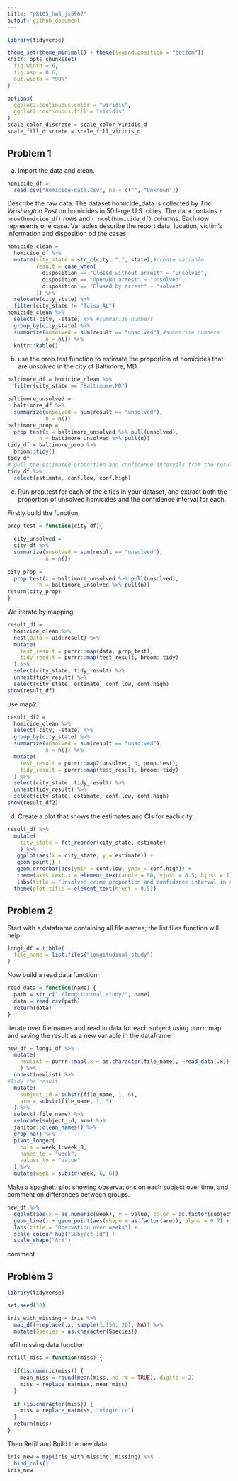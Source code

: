 ```yaml
---
title: "p8105_hw5_js5962"
output: github_document
---
```


```r
library(tidyverse)

theme_set(theme_minimal() + theme(legend.position = "bottom"))
knitr::opts_chunk$set(
  fig.width = 6,
  fig.asp = 0.6,
  out.width = "90%"
)

options(
  ggplot2.continuous.color = "viridis",
  ggplot2.continuous.fill = "viridis"
)
scale_color_discrete = scale_color_viridis_d
scale_fill_discrete = scale_fill_viridis_d
```


## Problem 1


a) Import the data and clean.

```r
homicide_df =
  read.csv("homicide-data.csv", na = c("", "Unknown")) 
```

Describe the raw data: The dataset homicide_data is collected by _The Washington Post_ on homicides in 50 large U.S. cities. The data contains `r nrow(homicide_df)` rows and `r ncol(homicide_df)` columns. Each row represents one case. Variables describe the report data, location, victim's information and disposition od the cases.

```r
homicide_clean =
  homicide_df %>% 
  mutate(city_state = str_c(city, ",", state),#create variable
         result = case_when(
           disposition == "Closed without arrest" ~ "unsolved",
           disposition == "Open/No arrest" ~ "unsolved",
           disposition == "Closed by arrest" ~ "solved"
         )) %>% 
  relocate(city_state) %>% 
  filter(city_state != "Tulsa,AL") 
homicide_clean %>% 
  select(-city, -state) %>% #summarize numbers
  group_by(city_state) %>% 
  summarize(unsolved = sum(result == "unsolved"),#summarize numbers
            n = n()) %>% 
  knitr::kable()
```

b) use the prop.test function to estimate the proportion of homicides that are unsolved in the city of Baltimore, MD.

```r
baltimore_df = homicide_clean %>% 
  filter(city_state == "Baltimore,MD")

baltimore_unsolved =     
  baltimore_df %>% 
  summarize(unsolved = sum(result == "unsolved"),
            n = n())
baltimore_prop =
  prop.test(x = baltimore_unsolved %>% pull(unsolved), 
          n = baltimore_unsolved %>% pull(n))
tidy_df = baltimore_prop %>% 
  broom::tidy()
tidy_df
# pull the estimated proportion and confidence intervals from the resulting tidy dataframe
tidy_df %>% 
  select(estimate, conf.low, conf.high)
```

c) Run prop.test for each of the cities in your dataset, and extract both the proportion of unsolved homicides and the confidence interval for each.

Firstly build the function.

```r
prop_test = function(city_df){
  
  city_unsolved =     
  city_df %>% 
  summarize(unsolved = sum(result == "unsolved"),
            n = n())
  
city_prop =
  prop.test(x = baltimore_unsolved %>% pull(unsolved), 
          n = baltimore_unsolved %>% pull(n))
return(city_prop)
}
```

We iterate by mapping.

```r
result_df =
  homicide_clean %>% 
  nest(data = uid:result) %>% 
  mutate(
    test_result = purrr::map(data, prop_test),
    tidy_result = purrr::map(test_result, broom::tidy)
  ) %>% 
  select(city_state, tidy_result) %>% 
  unnest(tidy_result) %>% 
  select(city_state, estimate, conf.low, conf.high)
show(result_df)
```

use map2.

```r
result_df2 =
  homicide_clean %>% 
  select(-city, -state) %>% 
  group_by(city_state) %>% 
  summarize(unsolved = sum(result == "unsolved"),
            n = n()) %>% 
  mutate(
    test_result = purrr::map2(unsolved, n, prop.test),
    tidy_result = purrr::map(test_result, broom::tidy)
  ) %>% 
  select(city_state, tidy_result) %>% 
  unnest(tidy_result) %>% 
  select(city_state, estimate, conf.low, conf.high)
show(result_df2)
```

d) Create a plot that shows the estimates and CIs for each city.

```r
result_df %>% 
  mutate(
    city_state = fct_reorder(city_state, estimate)
    ) %>% 
   ggplot(aes(x = city_state, y = estimate)) +
   geom_point() +
   geom_errorbar(aes(ymin = conf.low, ymax = conf.high)) +
   theme(axis.text.x = element_text(angle = 90, vjust = 0.5, hjust = 1)) +
   labs(title = "Unsolved crime proportion and confidence interval in cities") +
  theme(plot.title = element_text(hjust = 0.5))
```

## Problem 2

Start with a dataframe containing all file names; the list.files function will help

```r
longi_df = tibble(
  file_name = list.files("longitudinal study")
)
```

Now build a read data function

```r
read_data = function(name) {
  path = str_c("./longitudinal study/", name)
  data = read.csv(path)
  return(data)
}
```

Iterate over file names and read in data for each subject using purrr::map and saving the result as a new variable in the dataframe

```r
new_df = longi_df %>% 
  mutate(
    newlist = purrr::map(.x = as.character(file_name), ~read_data(.x))
    ) %>% 
  unnest(newlist) %>% 
#Tidy the result
  mutate(
    subject_id = substr(file_name, 1, 6),
    arm = substr(file_name, 1, 3)
  ) %>% 
  select(-file_name) %>% 
  relocate(subject_id, arm) %>% 
  janitor::clean_names() %>% 
  drop_na() %>% 
  pivot_longer(
    cols = week_1:week_8,
    names_to = "week",
    values_to = "value"
  ) %>% 
  mutate(week = substr(week, 6, 6))
```

Make a spaghetti plot showing observations on each subject over time, and comment on differences between groups.

```r
new_df %>% 
  ggplot(aes(x = as.numeric(week), y = value, color = as.factor(subject_id))) +
  geom_line() + geom_point(aes(shape = as.factor(arm)), alpha = 0.7) +
  labs(title = "Obervation over weeks") +
  scale_colour_hue("Subject_id") +
  scale_shape("Arm")
```


comment

## Problem 3

```r
library(tidyverse)

set.seed(10)

iris_with_missing = iris %>% 
  map_df(~replace(.x, sample(1:150, 20), NA)) %>%
  mutate(Species = as.character(Species))
```

refill missing data function

```r
refill_miss = function(miss) {
  
  if(is.numeric(miss)) {
    mean_miss = round(mean(miss, na.rm = TRUE), digits = 2)
    miss = replace_na(miss, mean_miss)
  }
  
  if (is.character(miss)) {
    miss = replace_na(miss, "virginica")
  }
  return(miss)
}
```

Then Refill and Build the new data

```r
iris_new = map(iris_with_missing, missing) %>% 
  bind_cols()
iris_new
```


